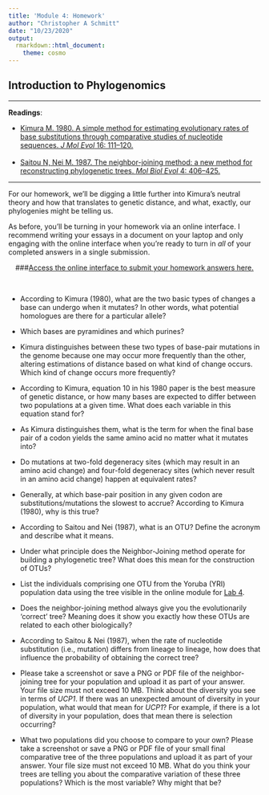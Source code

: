 ```yaml
---
title: 'Module 4: Homework'
author: "Christopher A Schmitt"
date: "10/23/2020"
output: 
  rmarkdown::html_document:
    theme: cosmo
---
```


## Introduction to Phylogenomics

***

**Readings**:<ul> 
<li>[Kimura M. 1980. A simple method for estimating evolutionary rates of base substitutions through comparative studies of nucleotide sequences. *J Mol Evol* 16: 111–120.](http://www.nematodes.org/teaching/tutorials/phylogenetics/Bayesian_Workshop/PDFs/Kimura%20J%20Mol%20Evol%201980.pdf)</li><br>
<li>[Saitou N, Nei M. 1987. The neighbor-joining method: a new method for reconstructing phylogenetic trees. *Mol Biol Evol* 4: 406–425.](https://academic.oup.com/mbe/article/4/4/406/1029664)</li></ul>

***

For our homework, we'll be digging a little further into Kimura's neutral theory and how that translates to genetic distance, and what, exactly, our phylogenies might be telling us.

As before, you'll be turning in your homework via an online interface.  I recommend writing your essays in a document on your laptop and only engaging with the online interface when you're ready to turn in *all* of your completed answers in a single submission.<br>

<center>
###[Access the online interface to submit your homework answers here.](https://goo.gl/forms/aRFIlvKaPmXvQTJ12)
</center><br>

* According to Kimura (1980), what are the two basic types of changes a base can undergo when it mutates? In other words, what potential homologues are there for a particular allele?

* Which bases are pyramidines and which purines?

* Kimura distinguishes between these two types of base-pair mutations in the genome because one may occur more frequently than the other, altering estimations of distance based on what kind of change occurs. Which kind of change occurs more frequently?

* According to Kimura, equation 10 in his 1980 paper is the best measure of genetic distance, or how many bases are expected to differ between two populations at a given time. What does each variable in this equation stand for?

* As Kimura distinguishes them, what is the term for when the final base pair of a codon yields the same amino acid no matter what it mutates into?

* Do mutations at two-fold degeneracy sites (which may result in an amino acid change) and four-fold degeneracy sites (which never result in an amino acid change) happen at equivalent rates?

* Generally, at which base-pair position in any given codon are substitutions/mutations the slowest to accrue? According to Kimura (1980), why is this true?

* According to Saitou and Nei (1987), what is an OTU? Define the acronym and describe what it means.

* Under what principle does the Neighbor-Joining method operate for building a phylogenetic tree? What does this mean for the construction of OTUs?

* List the individuals comprising one OTU from the Yoruba (YRI) population data using the tree visible in the online module for [Lab 4](https://fuzzyatelin.github.io/AN333_Fall18/Lab4-Phylogeny.html).

* Does the neighbor-joining method always give you the evolutionarily 'correct' tree? Meaning does it show you exactly how these OTUs are related to each other biologically?

* According to Saitou & Nei (1987), when the rate of nucleotide substitution (i.e., mutation) differs from lineage to lineage,  how does that influence the probability of obtaining the correct tree?

* Please take a screenshot or save a PNG or PDF file of the neighbor-joining tree for your population and upload it as part of your answer. Your file size must not exceed 10 MB. Think about the diversity you see in terms of *UCP1*. If there was an unexpected amount of diversity in your population, what would that mean for *UCP1*? For example, if there is a lot of diversity in your population, does that mean there is selection occurring?

* What two populations did you choose to compare to your own? Please take a screenshot or save a PNG or PDF file of your small final comparative tree of the three populations and upload it as part of your answer. Your file size must not exceed 10 MB. What do you think your trees are telling you about the comparative variation of these three populations? Which is the most variable? Why might that be?
<br>
<br>

